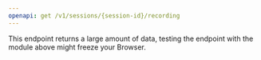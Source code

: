 ```yaml
---
openapi: get /v1/sessions/{session-id}/recording
---
```


<Warning>
  This endpoint returns a large amount of data, testing the endpoint with the
  module above might freeze your Browser.
</Warning>
